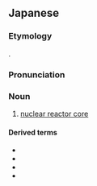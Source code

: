 ==Japanese==
{{DEFAULTSORT:ろしん}}
{{ja-kanjitab|ろ|しん|yomi=on}}

===Etymology===
{{compound|ja|炉|alt1={{furigana|炉|ろ}}|tr1=ro|gloss1=nuclear reactor|心|alt2={{furigana|心|しん}}|tr2=shin|gloss2=heart}}.

===Pronunciation===
{{ja-pron|ろしん|acc=0|yomi=on}}

===Noun===
{{ja-noun|ろしん}}

# [[nuclear reactor core]]

====Derived terms====
* {{ja-r|炉%心 融%解|ろ%しん ゆう%かい|gloss=nuclear meltdown}}
* {{ja-r|炉心融解事故|ろ%しん ゆう%かい じ%こ|gloss=core melt accident}}
* {{ja-r|炉%心 溶%融|ろ%しん よう%ゆう|gloss=nuclear meltdown}}
* {{ja-r|炉%心 溶%融 事%故|ろ%しん よう%ゆう じ%こ|gloss=core melt accident}}